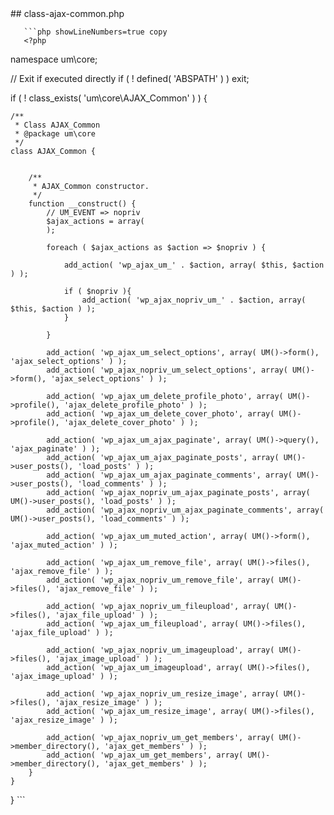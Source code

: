 

<div class="phpdocumentor-element -file">
    ## class-ajax-common.php

        

    
       ```php showLineNumbers=true copy
       <?php
namespace um\core;

// Exit if executed directly
if ( ! defined( 'ABSPATH' ) ) exit;

if ( ! class_exists( 'um\core\AJAX_Common' ) ) {


	/**
	 * Class AJAX_Common
	 * @package um\core
	 */
	class AJAX_Common {


		/**
		 * AJAX_Common constructor.
		 */
		function __construct() {
			// UM_EVENT => nopriv
			$ajax_actions = array(
			);

			foreach ( $ajax_actions as $action => $nopriv ) {

				add_action( 'wp_ajax_um_' . $action, array( $this, $action ) );

				if ( $nopriv ){
					add_action( 'wp_ajax_nopriv_um_' . $action, array( $this, $action ) );
				}

			}

			add_action( 'wp_ajax_um_select_options', array( UM()->form(), 'ajax_select_options' ) );
			add_action( 'wp_ajax_nopriv_um_select_options', array( UM()->form(), 'ajax_select_options' ) );

			add_action( 'wp_ajax_um_delete_profile_photo', array( UM()->profile(), 'ajax_delete_profile_photo' ) );
			add_action( 'wp_ajax_um_delete_cover_photo', array( UM()->profile(), 'ajax_delete_cover_photo' ) );

			add_action( 'wp_ajax_um_ajax_paginate', array( UM()->query(), 'ajax_paginate' ) );
			add_action( 'wp_ajax_um_ajax_paginate_posts', array( UM()->user_posts(), 'load_posts' ) );
			add_action( 'wp_ajax_um_ajax_paginate_comments', array( UM()->user_posts(), 'load_comments' ) );
			add_action( 'wp_ajax_nopriv_um_ajax_paginate_posts', array( UM()->user_posts(), 'load_posts' ) );
			add_action( 'wp_ajax_nopriv_um_ajax_paginate_comments', array( UM()->user_posts(), 'load_comments' ) );

			add_action( 'wp_ajax_um_muted_action', array( UM()->form(), 'ajax_muted_action' ) );

			add_action( 'wp_ajax_um_remove_file', array( UM()->files(), 'ajax_remove_file' ) );
			add_action( 'wp_ajax_nopriv_um_remove_file', array( UM()->files(), 'ajax_remove_file' ) );
			
			add_action( 'wp_ajax_nopriv_um_fileupload', array( UM()->files(), 'ajax_file_upload' ) );
			add_action( 'wp_ajax_um_fileupload', array( UM()->files(), 'ajax_file_upload' ) );
			
			add_action( 'wp_ajax_nopriv_um_imageupload', array( UM()->files(), 'ajax_image_upload' ) );
			add_action( 'wp_ajax_um_imageupload', array( UM()->files(), 'ajax_image_upload' ) );
			
			add_action( 'wp_ajax_nopriv_um_resize_image', array( UM()->files(), 'ajax_resize_image' ) );
			add_action( 'wp_ajax_um_resize_image', array( UM()->files(), 'ajax_resize_image' ) );

			add_action( 'wp_ajax_nopriv_um_get_members', array( UM()->member_directory(), 'ajax_get_members' ) );
			add_action( 'wp_ajax_um_get_members', array( UM()->member_directory(), 'ajax_get_members' ) );
		}
	}
}
       ```
</div>
